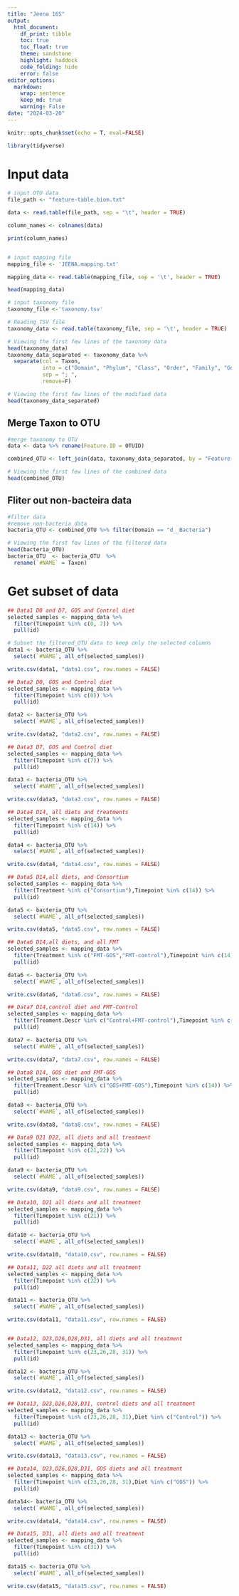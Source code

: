 ---
title: "Jeena 16S"
output:
  html_document:
    df_print: tibble
    toc: true
    toc_float: true
    theme: sandstone
    highlight: haddock
    code_folding: hide
    error: false
editor_options: 
  markdown: 
    wrap: sentence
    keep_md: true
    warning: False
date: "2024-03-20"
---


```{r setup, include=FALSE}
knitr::opts_chunk$set(echo = T, eval=FALSE)
```

```{r}
library(tidyverse)
```
# Input data
```{r}
# input OTU data
file_path <- "feature-table.biom.txt"

data <- read.table(file_path, sep = "\t", header = TRUE)

column_names <- colnames(data)

print(column_names)


# input mapping file
mapping_file <- 'JEENA.mapping.txt'

mapping_data <- read.table(mapping_file, sep = '\t', header = TRUE)

head(mapping_data)

# input taxonomy file
taxonomy_file <-'taxonomy.tsv'

# Reading TSV file
taxonomy_data <- read.table(taxonomy_file, sep = '\t', header = TRUE)

# Viewing the first few lines of the taxonomy data
head(taxonomy_data)
taxonomy_data_separated <- taxonomy_data %>%
  separate(col = Taxon, 
           into = c("Domain", "Phylum", "Class", "Order", "Family", "Genus", "Species"),
           sep = "; ",
           remove=F)

# Viewing the first few lines of the modified data
head(taxonomy_data_separated)
```
## Merge Taxon to OTU
```{r}
#merge taxonomy to OTU
data <- data %>% rename(Feature.ID = OTUID)

combined_OTU <- left_join(data, taxonomy_data_separated, by = "Feature.ID")

# Viewing the first few lines of the combined data
head(combined_OTU)
```
## Fliter out non-bacteira data
```{r}
#filter data
#remove non-bacteria data
bacteria_OTU <- combined_OTU %>% filter(Domain == "d__Bacteria")

# Viewing the first few lines of the filtered data
head(bacteria_OTU)
bacteria_OTU  <- bacteria_OTU  %>%
  rename(`#NAME` = Taxon)
```

# Get subset of data
```{r}
## Data1 D0 and D7, GOS and Control diet
selected_samples <- mapping_data %>%
  filter(Timepoint %in% c(0, 7)) %>%
  pull(id)

# Subset the filtered_OTU data to keep only the selected columns
data1 <- bacteria_OTU %>%
  select(`#NAME`, all_of(selected_samples))

write.csv(data1, "data1.csv", row.names = FALSE)

## Data2 D0, GOS and Control diet
selected_samples <- mapping_data %>%
  filter(Timepoint %in% c(0)) %>%
  pull(id)

data2 <- bacteria_OTU %>%
  select(`#NAME`, all_of(selected_samples))

write.csv(data2, "data2.csv", row.names = FALSE)

## Data3 D7, GOS and Control diet
selected_samples <- mapping_data %>%
  filter(Timepoint %in% c(7)) %>%
  pull(id)

data3 <- bacteria_OTU %>%
  select(`#NAME`, all_of(selected_samples))

write.csv(data3, "data3.csv", row.names = FALSE)

## Data4 D14, all diets and treatments
selected_samples <- mapping_data %>%
  filter(Timepoint %in% c(14)) %>%
  pull(id)

data4 <- bacteria_OTU %>%
  select(`#NAME`, all_of(selected_samples))

write.csv(data4, "data4.csv", row.names = FALSE)

## Data5 D14,all diets, and Consortium
selected_samples <- mapping_data %>%
  filter(Treatment %in% c("Consortium"),Timepoint %in% c(14)) %>%
  pull(id)

data5 <- bacteria_OTU %>%
  select(`#NAME`, all_of(selected_samples))

write.csv(data5, "data5.csv", row.names = FALSE)

## Data6 D14,all diets, and all FMT
selected_samples <- mapping_data %>%
  filter(Treatment %in% c("FMT-GOS","FMT-control"),Timepoint %in% c(14)) %>%
  pull(id)

data6 <- bacteria_OTU %>%
  select(`#NAME`, all_of(selected_samples))

write.csv(data6, "data6.csv", row.names = FALSE)

## Data7 D14,control diet and FMT-Control
selected_samples <- mapping_data %>%
  filter(Treament.Descr %in% c("Control+FMT-control"),Timepoint %in% c(14)) %>%
  pull(id)

data7 <- bacteria_OTU %>%
  select(`#NAME`, all_of(selected_samples))

write.csv(data7, "data7.csv", row.names = FALSE)

## Data8 D14, GOS diet and FMT-GOS
selected_samples <- mapping_data %>%
  filter(Treament.Descr %in% c("GOS+FMT-GOS"),Timepoint %in% c(14)) %>%
  pull(id)

data8 <- bacteria_OTU %>%
  select(`#NAME`, all_of(selected_samples))

write.csv(data8, "data8.csv", row.names = FALSE)

## Data9 D21 D22, all diets and all treatment
selected_samples <- mapping_data %>%
  filter(Timepoint %in% c(21,22)) %>%
  pull(id)

data9 <- bacteria_OTU %>%
  select(`#NAME`, all_of(selected_samples))

write.csv(data9, "data9.csv", row.names = FALSE)

## Data10, D21 all diets and all treatment
selected_samples <- mapping_data %>%
  filter(Timepoint %in% c(21)) %>%
  pull(id)

data10 <- bacteria_OTU %>%
  select(`#NAME`, all_of(selected_samples))

write.csv(data10, "data10.csv", row.names = FALSE)

## Data11, D22 all diets and all treatment
selected_samples <- mapping_data %>%
  filter(Timepoint %in% c(22)) %>%
  pull(id)

data11 <- bacteria_OTU %>%
  select(`#NAME`, all_of(selected_samples))

write.csv(data11, "data11.csv", row.names = FALSE)


## Data12, D23,D26,D28,D31, all diets and all treatment
selected_samples <- mapping_data %>%
  filter(Timepoint %in% c(23,26,28, 31)) %>%
  pull(id)

data12 <- bacteria_OTU %>%
  select(`#NAME`, all_of(selected_samples))

write.csv(data12, "data12.csv", row.names = FALSE)

## Data13, D23,D26,D28,D31, control diets and all treatment
selected_samples <- mapping_data %>%
  filter(Timepoint %in% c(23,26,28, 31),Diet %in% c("Control")) %>%
  pull(id)

data13 <- bacteria_OTU %>%
  select(`#NAME`, all_of(selected_samples))

write.csv(data13, "data13.csv", row.names = FALSE)

## Data14, D23,D26,D28,D31, GOS diets and all treatment
selected_samples <- mapping_data %>%
  filter(Timepoint %in% c(23,26,28, 31),Diet %in% c("GOS")) %>%
  pull(id)

data14<- bacteria_OTU %>%
  select(`#NAME`, all_of(selected_samples))

write.csv(data14, "data14.csv", row.names = FALSE)

## Data15, D31, all diets and all treatment
selected_samples <- mapping_data %>%
  filter(Timepoint %in% c(31)) %>%
  pull(id)

data15 <- bacteria_OTU %>%
  select(`#NAME`, all_of(selected_samples))

write.csv(data15, "data15.csv", row.names = FALSE)
```


